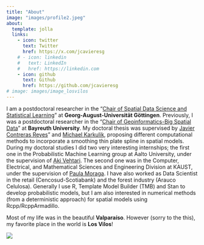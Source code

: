```yaml
---
title: "About"
image: "images/profile2.jpeg"
about:
  template: jolla
  links:
    - icon: twitter
      text: Twitter
      href: https://x.com/jcavieresg
    # - icon: linkedin
    #   text: LinkedIn
    #   href: https://linkedin.com
    - icon: github
      text: Github
      href: https://github.com/jcavieresg
# image: images/image_losvilos
---
```


<!-- I am a postdoctoral researcher in the "[Chair of Spatial Data Science and Statistical Learning](https://uni-goettingen.de/en/629104.html)" at **Georg-August-Universität Göttingen**. Previously, I was a postdoctoral researcher in the "[Chair of Geoinformatics-Big Spatial Data](https://www.geoinformatics.uni-bayreuth.de/en/)" at **Bayreuth University**. I earned a doctoral degree in Statistics from **Universidad de Valparaíso** in 2022 and a Master in Statistics (2016) in the same University. -->

<!-- Originally I am from **Puente Alto**, Santiago of Chile, but most of my life was in the beautiful **Valparaíso**. ​However (sorry to the former two), my favorite place in the world is **Los Vilos**! -->

I am a postdoctoral researcher in the "[Chair of Spatial Data Science and Statistical Learning](https://uni-goettingen.de/en/629104.html)" at **Georg-August-Universität Göttingen**. Previously, I was a postdoctoral researcher in the "[Chair of Geoinformatics-Big Spatial Data](https://www.geoinformatics.uni-bayreuth.de/en/)" at **Bayreuth University**. My doctoral thesis was supervised by [Javier Contreras Reyes](https://www.researchgate.net/profile/Javier-Contreras-Reyes)" and [Michael Karkulik](http://mkarkulik.mat.utfsm.cl/), proposing different computational methods to incorporate a smoothing thin plate spline in spatial models. During my doctoral studies I did two very interesting internships; the first one in the Probabilistic Machine Learning group at Aalto University, under the supervision of [Aki Vehtari](href="https://users.aalto.fi/~ave/). The second one was in the Computer, Electrical, and Mathematical Sciences and Engineering Division at KAUST, under the supervision of [Paula Moraga](https://www.paulamoraga.com/).
I have also worked as Data Scientist in the retail (Cencosud-Scotiabank) and the forest industry (Arauco Celulosa).
Generally I use R, Template Model Builder (TMB) and Stan to develop probabilistic models, but I am also interested in numerical methods (from a  deterministic approach) for spatial models using Rcpp/RcppArmadillo. 

Most of my life was in the beautiful **Valparaíso**. However (sorry to the this), my favorite place in the world is **Los Vilos**!

![](images/image_losvilos.jpeg)
